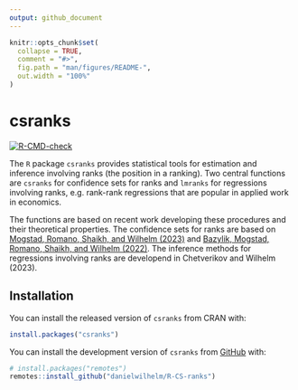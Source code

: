 ```yaml
---
output: github_document
---
```


<!-- README.md is generated from README.Rmd. Please edit that file -->

```r
knitr::opts_chunk$set(
  collapse = TRUE,
  comment = "#>",
  fig.path = "man/figures/README-",
  out.width = "100%"
)
```

# csranks

<!-- badges: start -->
[![R-CMD-check](https://github.com/danielwilhelm/R-CS-ranks/actions/workflows/R-CMD-check.yaml/badge.svg)](https://github.com/danielwilhelm/R-CS-ranks/actions/workflows/R-CMD-check.yaml)
<!-- badges: end -->

The `R` package `csranks` provides statistical tools for estimation and inference involving ranks (the position in a ranking).  Two
central functions are `csranks` for confidence sets for ranks and `lmranks` for regressions involving ranks, e.g. rank-rank regressions that are 
popular in applied work in economics. 

The functions are based on recent work developing these procedures and their theoretical properties. The confidence sets for
ranks are based on [Mogstad, Romano, Shaikh, and Wilhelm (2023)](https://doi.org/10.1093/restud/rdad006) and 
[Bazylik, Mogstad, Romano, Shaikh, and Wilhelm (2022)](https://dwilhelm.userweb.mwn.de/papers/cwp4021.pdf). The inference methods
for regressions involving ranks are developend in Chetverikov and Wilhelm (2023).


## Installation

You can install the released version of `csranks` from CRAN with:

``` r
install.packages("csranks")
```

You can install the development version of `csranks` from [GitHub](https://github.com/) with:

``` r
# install.packages("remotes")
remotes::install_github("danielwilhelm/R-CS-ranks")
```



